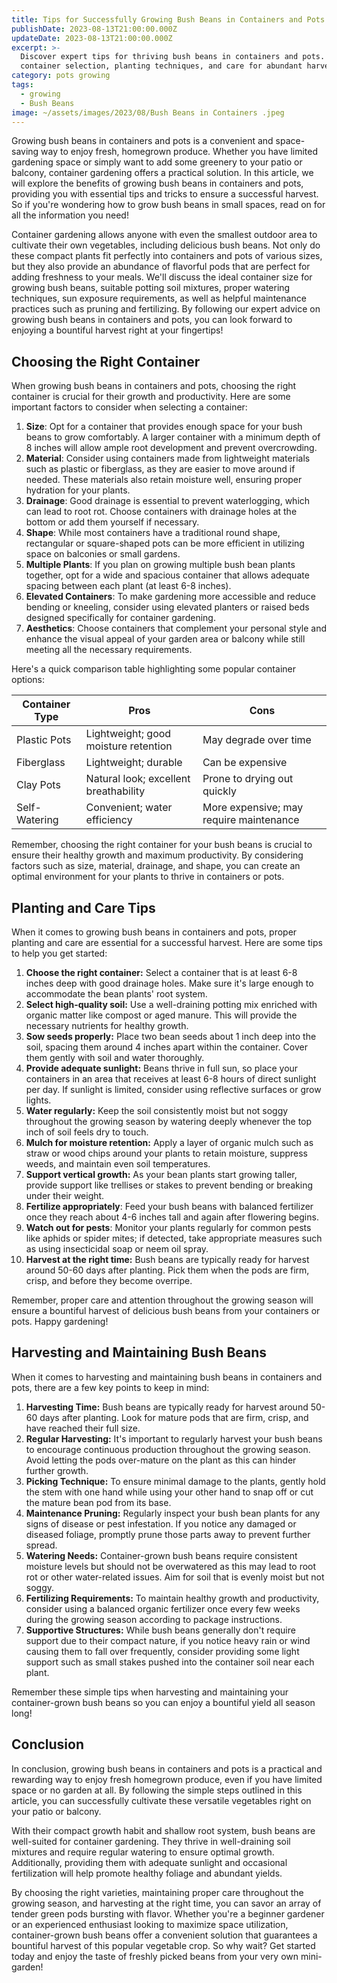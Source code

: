 ```yaml
---
title: Tips for Successfully Growing Bush Beans in Containers and Pots
publishDate: 2023-08-13T21:00:00.000Z
updateDate: 2023-08-13T21:00:00.000Z
excerpt: >-
  Discover expert tips for thriving bush beans in containers and pots. Learn
  container selection, planting techniques, and care for abundant harvests
category: pots growing
tags:
  - growing
  - Bush Beans
image: ~/assets/images/2023/08/Bush Beans in Containers .jpeg
---
```


Growing bush beans in containers and pots is a convenient and space-saving way to enjoy fresh, homegrown produce. Whether you have limited gardening space or simply want to add some greenery to your patio or balcony, container gardening offers a practical solution. In this article, we will explore the benefits of growing bush beans in containers and pots, providing you with essential tips and tricks to ensure a successful harvest. So if you're wondering how to grow bush beans in small spaces, read on for all the information you need!

Container gardening allows anyone with even the smallest outdoor area to cultivate their own vegetables, including delicious bush beans. Not only do these compact plants fit perfectly into containers and pots of various sizes, but they also provide an abundance of flavorful pods that are perfect for adding freshness to your meals. We'll discuss the ideal container size for growing bush beans, suitable potting soil mixtures, proper watering techniques, sun exposure requirements, as well as helpful maintenance practices such as pruning and fertilizing. By following our expert advice on growing bush beans in containers and pots, you can look forward to enjoying a bountiful harvest right at your fingertips!

## Choosing the Right Container

When growing bush beans in containers and pots, choosing the right container is crucial for their growth and productivity. Here are some important factors to consider when selecting a container:

1. **Size**: Opt for a container that provides enough space for your bush beans to grow comfortably. A larger container with a minimum depth of 8 inches will allow ample root development and prevent overcrowding.
2. **Material**: Consider using containers made from lightweight materials such as plastic or fiberglass, as they are easier to move around if needed. These materials also retain moisture well, ensuring proper hydration for your plants.
3. **Drainage**: Good drainage is essential to prevent waterlogging, which can lead to root rot. Choose containers with drainage holes at the bottom or add them yourself if necessary.
4. **Shape**: While most containers have a traditional round shape, rectangular or square-shaped pots can be more efficient in utilizing space on balconies or small gardens.
5. **Multiple Plants**: If you plan on growing multiple bush bean plants together, opt for a wide and spacious container that allows adequate spacing between each plant (at least 6-8 inches).
6. **Elevated Containers**: To make gardening more accessible and reduce bending or kneeling, consider using elevated planters or raised beds designed specifically for container gardening.
7. **Aesthetics**: Choose containers that complement your personal style and enhance the visual appeal of your garden area or balcony while still meeting all the necessary requirements.

Here's a quick comparison table highlighting some popular container options:

| Container Type | Pros                                  | Cons                                    |
| -------------- | ------------------------------------- | --------------------------------------- |
| Plastic Pots   | Lightweight; good moisture retention  | May degrade over time                   |
| Fiberglass     | Lightweight; durable                  | Can be expensive                        |
| Clay Pots      | Natural look; excellent breathability | Prone to drying out quickly             |
| Self-Watering  | Convenient; water efficiency          | More expensive; may require maintenance |

Remember, choosing the right container for your bush beans is crucial to ensure their healthy growth and maximum productivity. By considering factors such as size, material, drainage, and shape, you can create an optimal environment for your plants to thrive in containers or pots.

## Planting and Care Tips

When it comes to growing bush beans in containers and pots, proper planting and care are essential for a successful harvest. Here are some tips to help you get started:

1. **Choose the right container:** Select a container that is at least 6-8 inches deep with good drainage holes. Make sure it's large enough to accommodate the bean plants' root system.
2. **Select high-quality soil:** Use a well-draining potting mix enriched with organic matter like compost or aged manure. This will provide the necessary nutrients for healthy growth.
3. **Sow seeds properly:** Place two bean seeds about 1 inch deep into the soil, spacing them around 4 inches apart within the container. Cover them gently with soil and water thoroughly.
4. **Provide adequate sunlight:** Beans thrive in full sun, so place your containers in an area that receives at least 6-8 hours of direct sunlight per day. If sunlight is limited, consider using reflective surfaces or grow lights.
5. **Water regularly:** Keep the soil consistently moist but not soggy throughout the growing season by watering deeply whenever the top inch of soil feels dry to touch.
6. **Mulch for moisture retention:** Apply a layer of organic mulch such as straw or wood chips around your plants to retain moisture, suppress weeds, and maintain even soil temperatures.
7. **Support vertical growth:** As your bean plants start growing taller, provide support like trellises or stakes to prevent bending or breaking under their weight.
8. **Fertilize appropriately**: Feed your bush beans with balanced fertilizer once they reach about 4-6 inches tall and again after flowering begins.
9. **Watch out for pests**: Monitor your plants regularly for common pests like aphids or spider mites; if detected, take appropriate measures such as using insecticidal soap or neem oil spray.
10. **Harvest at the right time:** Bush beans are typically ready for harvest around 50-60 days after planting. Pick them when the pods are firm, crisp, and before they become overripe.

Remember, proper care and attention throughout the growing season will ensure a bountiful harvest of delicious bush beans from your containers or pots. Happy gardening!

## Harvesting and Maintaining Bush Beans

When it comes to harvesting and maintaining bush beans in containers and pots, there are a few key points to keep in mind:

1. **Harvesting Time:** Bush beans are typically ready for harvest around 50-60 days after planting. Look for mature pods that are firm, crisp, and have reached their full size.
2. **Regular Harvesting:** It's important to regularly harvest your bush beans to encourage continuous production throughout the growing season. Avoid letting the pods over-mature on the plant as this can hinder further growth.
3. **Picking Technique:** To ensure minimal damage to the plants, gently hold the stem with one hand while using your other hand to snap off or cut the mature bean pod from its base.
4. **Maintenance Pruning:** Regularly inspect your bush bean plants for any signs of disease or pest infestation. If you notice any damaged or diseased foliage, promptly prune those parts away to prevent further spread.
5. **Watering Needs:** Container-grown bush beans require consistent moisture levels but should not be overwatered as this may lead to root rot or other water-related issues. Aim for soil that is evenly moist but not soggy.
6. **Fertilizing Requirements:** To maintain healthy growth and productivity, consider using a balanced organic fertilizer once every few weeks during the growing season according to package instructions.
7. **Supportive Structures:** While bush beans generally don't require support due to their compact nature, if you notice heavy rain or wind causing them to fall over frequently, consider providing some light support such as small stakes pushed into the container soil near each plant.

Remember these simple tips when harvesting and maintaining your container-grown bush beans so you can enjoy a bountiful yield all season long!

## Conclusion

In conclusion, growing bush beans in containers and pots is a practical and rewarding way to enjoy fresh homegrown produce, even if you have limited space or no garden at all. By following the simple steps outlined in this article, you can successfully cultivate these versatile vegetables right on your patio or balcony.

With their compact growth habit and shallow root system, bush beans are well-suited for container gardening. They thrive in well-draining soil mixtures and require regular watering to ensure optimal growth. Additionally, providing them with adequate sunlight and occasional fertilization will help promote healthy foliage and abundant yields.

By choosing the right varieties, maintaining proper care throughout the growing season, and harvesting at the right time, you can savor an array of tender green pods bursting with flavor. Whether you're a beginner gardener or an experienced enthusiast looking to maximize space utilization, container-grown bush beans offer a convenient solution that guarantees a bountiful harvest of this popular vegetable crop. So why wait? Get started today and enjoy the taste of freshly picked beans from your very own mini-garden!
